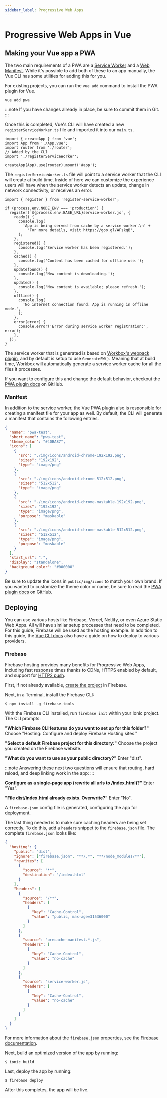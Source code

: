 ```yaml
---
sidebar_label: Progressive Web Apps
---
```


# Progressive Web Apps in Vue

## Making your Vue app a PWA

The two main requirements of a PWA are a <a href="https://developers.google.com/web/fundamentals/primers/service-workers/" target="_blank">Service Worker</a> and a <a href="https://developers.google.com/web/fundamentals/web-app-manifest/" target="_blank">Web Manifest</a>. While it's possible to add both of these to an app manually, the Vue CLI has some utilities for adding this for you.

For existing projects, you can run the `vue add` command to install the PWA plugin for Vue.

```shell
vue add pwa
```

:::note
If you have changes already in place, be sure to commit them in Git.
:::

Once this is completed, Vue's CLI will have created a new `registerServiceWorker.ts` file and imported it into our `main.ts`.

```tsx
import { createApp } from 'vue';
import App from './App.vue';
import router from './router';
// Added by the CLI
import './registerServiceWorker';

createApp(App).use(router).mount('#app');
```

The `registerServiceWorker.ts` file will point to a service worker that the CLI will create at build time. Inside of here we can customize the experience users will have when the service worker detects an update, change in network connectivity, or receives an error.

```tsx
import { register } from 'register-service-worker';

if (process.env.NODE_ENV === 'production') {
  register(`${process.env.BASE_URL}service-worker.js`, {
    ready() {
      console.log(
        'App is being served from cache by a service worker.\n' +
          'For more details, visit https://goo.gl/AFskqB',
      );
    },
    registered() {
      console.log('Service worker has been registered.');
    },
    cached() {
      console.log('Content has been cached for offline use.');
    },
    updatefound() {
      console.log('New content is downloading.');
    },
    updated() {
      console.log('New content is available; please refresh.');
    },
    offline() {
      console.log(
        'No internet connection found. App is running in offline mode.',
      );
    },
    error(error) {
      console.error('Error during service worker registration:', error);
    },
  });
}
```

The service worker that is generated is based on [Workbox's webpack plugin](https://developers.google.com/web/tools/workbox/modules/workbox-webpack-plugin), and by default is setup to use `GenerateSW()`. Meaning that at build time, Workbox will automatically generate a service worker cache for all the files it processes.

If you want to configure this and change the default behavior, checkout the [PWA plugin docs](https://github.com/vuejs/vue-cli/tree/dev/packages/%40vue/cli-plugin-pwa#configuration) on GitHub.

### Manifest

In addition to the service worker, the Vue PWA plugin also is responsible for creating a manifest file for your app as well. By default, the CLI will generate a manifest that contains the following entries.

```json
{
  "name": "pwa-test",
  "short_name": "pwa-test",
  "theme_color": "#4DBA87",
  "icons": [
    {
      "src": "./img/icons/android-chrome-192x192.png",
      "sizes": "192x192",
      "type": "image/png"
    },
    {
      "src": "./img/icons/android-chrome-512x512.png",
      "sizes": "512x512",
      "type": "image/png"
    },
    {
      "src": "./img/icons/android-chrome-maskable-192x192.png",
      "sizes": "192x192",
      "type": "image/png",
      "purpose": "maskable"
    },
    {
      "src": "./img/icons/android-chrome-maskable-512x512.png",
      "sizes": "512x512",
      "type": "image/png",
      "purpose": "maskable"
    }
  ],
  "start_url": ".",
  "display": "standalone",
  "background_color": "#000000"
}
```

Be sure to update the icons in `public/img/icons` to match your own brand. If you wanted to customize the theme color or name, be sure to read the [PWA plugin docs](https://github.com/vuejs/vue-cli/tree/dev/packages/%40vue/cli-plugin-pwa#configuration) on GitHub.

## Deploying

You can use various hosts like Firebase, Vercel, Netlify, or even Azure Static Web Apps. All will have similar setup processes that need to be completed. For this guide, Firebase will be used as the hosting example. In addition to this guide, the [Vue CLI docs](https://cli.vuejs.org/guide/deployment.html) also have a guide on how to deploy to various providers.

### Firebase

Firebase hosting provides many benefits for Progressive Web Apps, including fast response times thanks to CDNs, HTTPS enabled by default, and support for [HTTP2 push](https://firebase.googleblog.com/2016/09/http2-comes-to-firebase-hosting.html).

First, if not already available, [create the project](https://console.firebase.google.com) in Firebase.

Next, in a Terminal, install the Firebase CLI:

```shell
$ npm install -g firebase-tools
```

With the Firebase CLI installed, run `firebase init` within your Ionic project. The CLI prompts:

**"Which Firebase CLI features do you want to set up for this folder?"** Choose "Hosting: Configure and deploy Firebase Hosting sites."

**"Select a default Firebase project for this directory:"** Choose the project you created on the Firebase website.

**"What do you want to use as your public directory?"** Enter "dist".

:::note
Answering these next two questions will ensure that routing, hard reload, and deep linking work in the app:
:::

**Configure as a single-page app (rewrite all urls to /index.html)?"** Enter "Yes".

**"File dist/index.html already exists. Overwrite?"** Enter "No".

A `firebase.json` config file is generated, configuring the app for deployment.

The last thing needed is to make sure caching headers are being set correctly. To do this, add a `headers` snippet to the `firebase.json` file. The complete `firebase.json` looks like:

```json
{
  "hosting": {
    "public": "dist",
    "ignore": ["firebase.json", "**/.*", "**/node_modules/**"],
    "rewrites": [
      {
        "source": "**",
        "destination": "/index.html"
      }
    ],
    "headers": [
      {
        "source": "/**",
        "headers": [
          {
            "key": "Cache-Control",
            "value": "public, max-age=31536000"
          }
        ]
      },
      {
        "source": "precache-manifest.*.js",
        "headers": [
          {
            "key": "Cache-Control",
            "value": "no-cache"
          }
        ]
      },
      {
        "source": "service-worker.js",
        "headers": [
          {
            "key": "Cache-Control",
            "value": "no-cache"
          }
        ]
      }
    ]
  }
}
```

For more information about the `firebase.json` properties, see the [Firebase documentation](https://firebase.google.com/docs/hosting/full-config#section-firebase-json).

Next, build an optimized version of the app by running:

```shell
$ ionic build
```

Last, deploy the app by running:

```shell
$ firebase deploy
```

After this completes, the app will be live.
